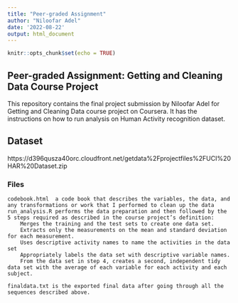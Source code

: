 ---
title: "Peer-graded Assignment"
author: "Niloofar Adel"
date: '2022-08-22'
output: html_document
---

```{r setup, include=FALSE}
knitr::opts_chunk$set(echo = TRUE)
```



## Peer-graded Assignment: Getting and Cleaning Data Course Project

This repository contains the final project submission by Niloofar Adel for Getting and Cleaning Data course project on Coursera. It has the instructions on how to run analysis on Human Activity recognition dataset.

<h2 align="left">Dataset</h2>

 https://d396qusza40orc.cloudfront.net/getdata%2Fprojectfiles%2FUCI%20HAR%20Dataset.zip  

<h3 align="left">Files</h2>

    codebook.html  a code book that describes the variables, the data, and any transformations or work that I performed to clean up the data
    run_analysis.R performs the data preparation and then followed by the 5 steps required as described in the course project’s definition:
        Merges the training and the test sets to create one data set.
        Extracts only the measurements on the mean and standard deviation for each measurement.
        Uses descriptive activity names to name the activities in the data set
        Appropriately labels the data set with descriptive variable names.
        From the data set in step 4, creates a second, independent tidy data set with the average of each variable for each activity and each subject.

    finaldata.txt is the exported final data after going through all the sequences described above.




